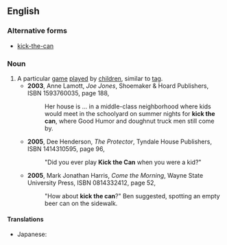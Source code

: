 ==English==
{{wikipedia}}
===Alternative forms===
*[[kick-the-can]]
===Noun===
{{en-noun|-|sg=[[kick]] [[the]] [[can]]}}
#A particular [[game]] [[play]]ed by [[children]], similar to [[tag]].
#*'''2003''', Anne Lamott, ''Joe Jones'', Shoemaker & Hoard Publishers, ISBN 1593760035, page 188,
#*:Her house is ... in a middle-class neighborhood where kids would meet in the schoolyard on summer nights for '''kick the can''', where Good Humor and doughnut truck men still come by.
#*'''2005''', Dee Henderson, ''The Protector'', Tyndale House Publishers, ISBN 1414310595, page 96,
#*:"Did you ever play '''Kick the Can''' when you were a kid?"
#*'''2005''', Mark Jonathan Harris, ''Come the Morning'', Wayne State University Press, ISBN 0814332412, page 52,
#*:"How about '''kick the can'''?" Ben suggested, spotting an empty beer can on the sidewalk.
====Translations====
* Japanese: {{t-|ja|缶蹴り|tr=kankeri}}